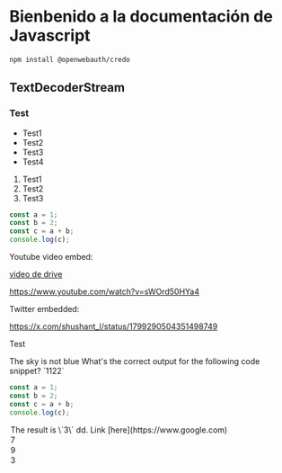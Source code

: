 # Bienbenido a la documentación de Javascript

```bash
npm install @openwebauth/credo
```

## TextDecoderStream

### Test

- Test1
- Test2
- Test3
- Test4

1. Test1
2. Test2
3. Test3

```javascript
const a = 1;
const b = 2;
const c = a + b;
console.log(c);
```

Youtube video embed:




[video de drive](https://drive.google.com/file/d/1DhfbOtSkhsKk203BOW76-75zp7i91QJw/view?usp=sharing)


https://www.youtube.com/watch?v=sWOrd50HYa4

Twitter embedded:

https://x.com/shushant_l/status/1799290504351498749

<p>Test</p>


<TrueOrFalseQuiz slug="q1" correctAnswer={false}>
  <Question>
    The sky is not blue
  </Question>
</TrueOrFalseQuiz>



<MultipleChoiceQuiz slug="q2" correctAnswer={0}>
<Question> 
What's the correct output for the following code snippet? `1122`


```javascript
const a = 1;
const b = 2;
const c = a + b;
console.log(c);
```
</Question>

<Option>
The result is \`3\` dd. Link [here](https://www.google.com)
</Option>
<Option>7</Option>
<Option>9</Option>
<Option>3</Option>

</MultipleChoiceQuiz>

